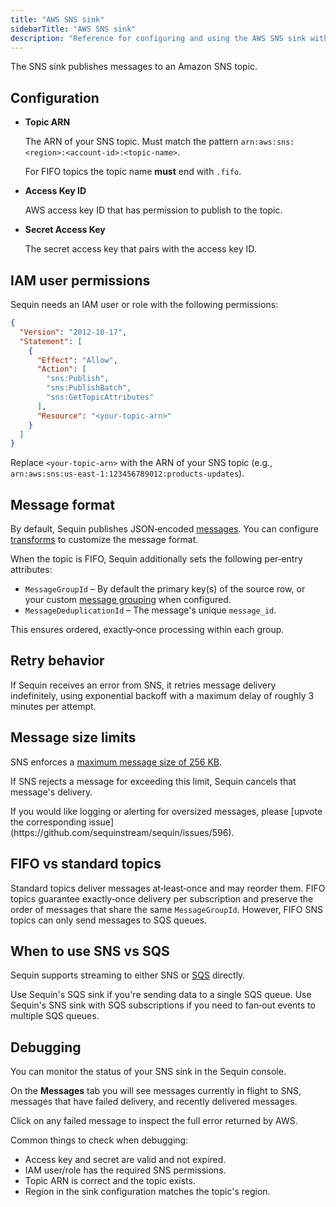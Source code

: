 ```yaml
---
title: "AWS SNS sink"
sidebarTitle: "AWS SNS sink"
description: "Reference for configuring and using the AWS SNS sink with Sequin."
---
```


The SNS sink publishes messages to an Amazon SNS topic.

## Configuration

- **Topic ARN**

    The ARN of your SNS topic. Must match the pattern `arn:aws:sns:<region>:<account-id>:<topic-name>`.

    For FIFO topics the topic name **must** end with `.fifo`.

- **Access Key ID**

    AWS access key ID that has permission to publish to the topic.

- **Secret Access Key**

    The secret access key that pairs with the access key ID.

## IAM user permissions

Sequin needs an IAM user or role with the following permissions:

```json
{
  "Version": "2012-10-17",
  "Statement": [
    {
      "Effect": "Allow",
      "Action": [
        "sns:Publish",
        "sns:PublishBatch",
        "sns:GetTopicAttributes"
      ],
      "Resource": "<your-topic-arn>"
    }
  ]
}
```

Replace `<your-topic-arn>` with the ARN of your SNS topic (e.g., `arn:aws:sns:us-east-1:123456789012:products-updates`).

## Message format

By default, Sequin publishes JSON‑encoded [messages](/reference/messages). You can configure [transforms](/reference/transforms) to customize the message format.

When the topic is FIFO, Sequin additionally sets the following per‑entry attributes:

- `MessageGroupId` – By default the primary key(s) of the source row, or your custom [message grouping](/reference/sinks/overview#message-grouping-and-ordering) when configured.
- `MessageDeduplicationId` – The message's unique `message_id`.

This ensures ordered, exactly‑once processing within each group.

## Retry behavior

If Sequin receives an error from SNS, it retries message delivery indefinitely, using exponential backoff with a maximum delay of roughly 3 minutes per attempt.

## Message size limits

SNS enforces a [maximum message size of 256 KB](https://docs.aws.amazon.com/general/latest/gr/sns.html).

If SNS rejects a message for exceeding this limit, Sequin cancels that message's delivery.

<Info>
  If you would like logging or alerting for oversized messages, please [upvote the corresponding issue](https://github.com/sequinstream/sequin/issues/596).
</Info>

## FIFO vs standard topics

Standard topics deliver messages at‑least‑once and may reorder them. FIFO topics guarantee exactly‑once delivery per subscription and preserve the order of messages that share the same `MessageGroupId`. However, FIFO SNS topics can only send messages to SQS queues.

## When to use SNS vs SQS

Sequin supports streaming to either SNS or [SQS](/reference/sinks/sqs) directly.

Use Sequin's SQS sink if you're sending data to a single SQS queue. Use Sequin's SNS sink with SQS subscriptions if you need to fan‑out events to multiple SQS queues.

## Debugging

You can monitor the status of your SNS sink in the Sequin console.

On the **Messages** tab you will see messages currently in flight to SNS, messages that have failed delivery, and recently delivered messages.

Click on any failed message to inspect the full error returned by AWS.

Common things to check when debugging:

- Access key and secret are valid and not expired.
- IAM user/role has the required SNS permissions.
- Topic ARN is correct and the topic exists.
- Region in the sink configuration matches the topic's region.